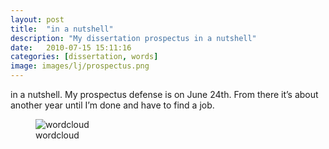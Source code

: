 ```yaml
---
layout: post
title:  "in a nutshell"
description: "My dissertation prospectus in a nutshell"
date:   2010-07-15 15:11:16
categories: [dissertation, words]
image: images/lj/prospectus.png
---
```


in a nutshell. My prospectus defense is on June 24th. From there
it's about another year until I'm done and have to find a job.

![wordcloud](images/lj/prospectus.png){fig-alt="listeners, english, chinese, speaker, experience, perception"}

